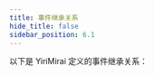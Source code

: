 ```yaml
---
title: 事件继承关系
hide_title: false
sidebar_position: 6.1
---
```


以下是 YiriMirai 定义的事件继承关系：


<SearchTree
  data={data}
  hrefPrefix="https://yiri-mirai-api.vercel.app/models/events.html#mirai.models.events."
/>
